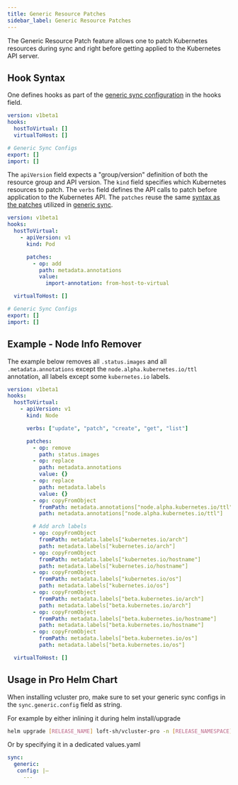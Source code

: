 ```yaml
---
title: Generic Resource Patches
sidebar_label: Generic Resource Patches
---
```


The Generic Resource Patch feature allows one to patch Kubernetes resources during sync and right before getting applied to the Kubernetes API server.

## Hook Syntax

One defines hooks as part of the [generic sync configuration](../architecture/synced-resources#configuration-syntax) in the hooks field.

```yaml
version: v1beta1
hooks:
  hostToVirtual: []
  virtualToHost: []

# Generic Sync Configs
export: []
import: []
```

The `apiVersion` field expects a "group/version" definition of both the resource group and API version.
The `kind` field specifies which Kubernetes resources to patch.
The `verbs` field defines the API calls to patch before application to the Kubernetes API.
The `patches` reuse the same [syntax as the patches](../architecture/synced-resources#patch-syntax) utilized in [generic sync](../architecture/synced-resources#generic-sync).

```yaml
version: v1beta1
hooks:
  hostToVirtual:
    - apiVersion: v1
      kind: Pod

      patches:
        - op: add
          path: metadata.annotations
          value:
            import-annotation: from-host-to-virtual

  virtualToHost: []

# Generic Sync Configs
export: []
import: []
```

## Example - Node Info Remover

The example below removes all `.status.images` and all `.metadata.annotations` except the `node.alpha.kubernetes.io/ttl` annotation, all labels except some `kubernetes.io` labels.

```yaml
version: v1beta1
hooks:
  hostToVirtual:
    - apiVersion: v1
      kind: Node

      verbs: ["update", "patch", "create", "get", "list"]

      patches:
        - op: remove
          path: status.images
        - op: replace
          path: metadata.annotations
          value: {}
        - op: replace
          path: metadata.labels
          value: {}
        - op: copyFromObject
          fromPath: metadata.annotations["node.alpha.kubernetes.io/ttl"]
          path: metadata.annotations["node.alpha.kubernetes.io/ttl"]

        # Add arch labels
        - op: copyFromObject
          fromPath: metadata.labels["kubernetes.io/arch"]
          path: metadata.labels["kubernetes.io/arch"]
        - op: copyFromObject
          fromPath: metadata.labels["kubernetes.io/hostname"]
          path: metadata.labels["kubernetes.io/hostname"]
        - op: copyFromObject
          fromPath: metadata.labels["kubernetes.io/os"]
          path: metadata.labels["kubernetes.io/os"]
        - op: copyFromObject
          fromPath: metadata.labels["beta.kubernetes.io/arch"]
          path: metadata.labels["beta.kubernetes.io/arch"]
        - op: copyFromObject
          fromPath: metadata.labels["beta.kubernetes.io/hostname"]
          path: metadata.labels["beta.kubernetes.io/hostname"]
        - op: copyFromObject
          fromPath: metadata.labels["beta.kubernetes.io/os"]
          path: metadata.labels["beta.kubernetes.io/os"]

  virtualToHost: []
```

## Usage in Pro Helm Chart

When installing vcluster pro, make sure to set your generic sync configs in the `sync.generic.config` field as string.

For example by either inlining it during helm install/upgrade

```bash
helm upgrade [RELEASE_NAME] loft-sh/vcluster-pro -n [RELEASE_NAMESPACE] --create-namespace --install --set sync.generic.config="..."
```

Or by specifying it in a dedicated values.yaml

```yaml
sync:
  generic:
   config: |–
     ---
```

